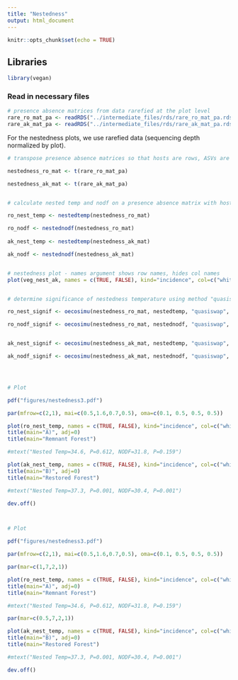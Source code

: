 ```yaml
---
title: "Nestedness"
output: html_document
---
```


```r
knitr::opts_chunk$set(echo = TRUE)
```

## Libraries

```r

library(vegan)

```

### Read in necessary files

```r

# presence absence matrices from data rarefied at the plot level
rare_ro_mat_pa <- readRDS("../intermediate_files/rds/rare_ro_mat_pa.rds")
rare_ak_mat_pa <- readRDS("../intermediate_files/rds/rare_ak_mat_pa.rds")


```

For the nestedness plots, we use rarefied data (sequencing depth normalized by plot).


```r

# transpose presence absence matrices so that hosts are rows, ASVs are columns

nestedness_ro_mat <- t(rare_ro_mat_pa)

nestedness_ak_mat <- t(rare_ak_mat_pa)


# calculate nested temp and nodf on a presence absence matrix with hosts as rows, ASVs as columns

ro_nest_temp <- nestedtemp(nestedness_ro_mat)

ro_nodf <- nestednodf(nestedness_ro_mat)
  
ak_nest_temp <- nestedtemp(nestedness_ak_mat)

ak_nodf <- nestednodf(nestedness_ak_mat)


# nestedness plot - names argument shows row names, hides col names
plot(veg_nest_ak, names = c(TRUE, FALSE), kind="incidence", col=c("white", "grey"))


# determine significance of nestedness temperature using method "quasiswap" which maintains species and row frequencies, compared against 1000 randomized null communities

ro_nest_signif <- oecosimu(nestedness_ro_mat, nestedtemp, "quasiswap", nsimul = 1000)

ro_nodf_signif <- oecosimu(nestedness_ro_mat, nestednodf, "quasiswap", nsimul = 1000)


ak_nest_signif <- oecosimu(nestedness_ak_mat, nestedtemp, "quasiswap", nsimul = 1000)

ak_nodf_signif <- oecosimu(nestedness_ak_mat, nestednodf, "quasiswap", nsimul = 1000)




# Plot

pdf("figures/nestedness3.pdf")

par(mfrow=c(2,1), mai=c(0.5,1.6,0.7,0.5), oma=c(0.1, 0.5, 0.5, 0.5))

plot(ro_nest_temp, names = c(TRUE, FALSE), kind="incidence", col=c("white", "grey"))
title(main="A)", adj=0)
title(main="Remnant Forest")

#mtext("Nested Temp=34.6, P=0.612, NODF=31.8, P=0.159")

plot(ak_nest_temp, names = c(TRUE, FALSE), kind="incidence", col=c("white", "grey"))
title(main="B)", adj=0)
title(main="Restored Forest")

#mtext("Nested Temp=37.3, P=0.001, NODF=30.4, P=0.001")

dev.off()



# Plot

pdf("figures/nestedness3.pdf")

par(mfrow=c(2,1), mai=c(0.5,1.6,0.7,0.5), oma=c(0.1, 0.5, 0.5, 0.5))

par(mar=c(1,7,2,1))

plot(ro_nest_temp, names = c(TRUE, FALSE), kind="incidence", col=c("white", "grey"))
title(main="A)", adj=0)
title(main="Remnant Forest")

#mtext("Nested Temp=34.6, P=0.612, NODF=31.8, P=0.159")

par(mar=c(0.5,7,2,1))

plot(ak_nest_temp, names = c(TRUE, FALSE), kind="incidence", col=c("white", "grey"))
title(main="B)", adj=0)
title(main="Restored Forest")

#mtext("Nested Temp=37.3, P=0.001, NODF=30.4, P=0.001")

dev.off()

```


